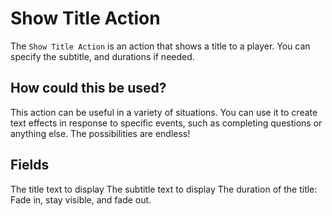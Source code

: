 
# Show Title Action

The `Show Title Action` is an action that shows a title to a player. You can specify the subtitle, and durations if needed.

## How could this be used?

This action can be useful in a variety of situations. You can use it to create text effects in response to specific events, such as completing questions or anything else. The possibilities are endless!

## Fields

<ActionsField/>

<EntryField name="Title" required colored placeholders>
    The title text to display
</EntryField>

<EntryField name="Subtitle" required colored placeholders>
    The subtitle text to display
</EntryField>

<EntryField name="Durations" optional>
    The duration of the title:
    Fade in, stay visible, and fade out.
</EntryField>
